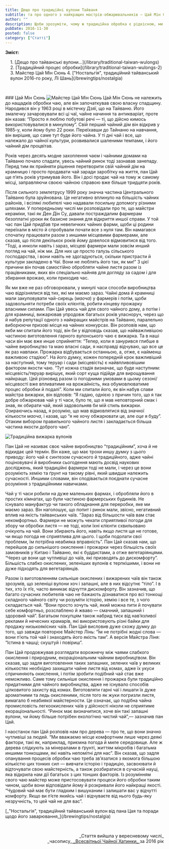 ```yaml
---
title: Дещо про традиційні вулони Тайваня
subtitle: та про одного з найкращих мастрів-обжарювальників — Цай Мін Сюня
author: ""
description: Щоби зрозуміти, чому ж традиційна обробка є рідкісною, ми маємо ще раз розглянути коротку історію тайванських чаїв...
pubDate: 2016-11-30
posted: false
category: ["Статті"]
---
```



**Зміст:**
<section style="padding-left: 1rem;">
1. [Дещо про тайванські вулони...](/library/traditional-taiwan-wulongs)
2. [Традиційний процес обробки](/library/traditional-taiwan-wulongs-2)
3. Майстер Цай Мін Сюнь
4. ["Ностальгія", традиційний тайванський вулон 2016-го року, Лі Шань](/brewingtips/nostalgia)
</section>

<p>&nbsp;</p>
### Цай Мін Сюнь

<img class="float-right" src={Image1.src} alt="Майстер Цай Мін Сюнь" />
Цай Мін Сюнь не належить до нащадків обробки чаю, але він започаткував свою власну спадщину. Народився він у 1963 році в містечку Дзяї, що на Тайваню. Його змалечку зачаровували всі ці чаї, чайне начиння та антикваріат, проте він казав: “Просто я люблю побутові речі — ті, що дійсно кимось використовувалися в минулому”. Свій перший чайний дім він відкрив у 1985-у, коли йому було 22 роки. Переїхавши до Тайнаню на навчання, він вирішив, що саме тут буде його чайна. У ті дні чай і все, що належало до чайної культури, розвивалися шаленими темпами, і його чайний дім процвітав.

Років через десять модне захоплення чаєм і чайними домами на Тайваню почало спадати, увесь чайний ринок тоді зазнавав занепаду. Перед тим як прийняти рішення перетворити свій чайний дім на крамницю і просто продавати чай заради заробітку на життя, пан Цай ще п’ять років утримував його. Він і досі продає чай на тому ж самому місці, заправляючи своєю чайною справою вже більше тридцяти років.

Після сильного землетрусу 1999 року значна частина Центрального Тайваню була зруйнована. Це негативно вплинуло на більшість чайних районів, і всілякі любителі чаю надавали посильну допомогу різними шляхами. У попередньому числі ми розповідали про те, що майстри кераміки, такі як Ден Дін Су, давали постраждалим фармерам безоплатні уроки як базисне знання для відкриття иншої справи. У той час пан Цай придбав три невеличких чайних фарми, щоби ці родини переїхали в місто й спробували почати все з нуля там. Він намагався спочатку працювати разом з иншими місцевими фармерами, але сказав, що після декількох років йому довелося відмовитися від того. “Тоді, а инколи навіть і зараз, місцеві фармери мали зовсім инший погляд на чай, ніж ми. Для них це просто галузь сільського господарства, і вони навіть не здогадуються, скільки пристрасти й культури закладено в Чаї. Вони не люблять його так, як ми!” З цієї причини він почав самостійно обробляти чайне листя разом із працівниками, яких він спеціально найняв для догляду за садом і для збирання врожаю, коли приходив час.

Як ми вже не раз обговорювали, у минулі часи способи виробництва чаю відрізнялися від тих, які ми маємо зараз. Чайні дома й крамниці мали закуповувати чай-сирець (_маоча_) у фармерів і потім, щоби задовольняти потреби своїх клієнтів, робити кінцеву прожарку власними силами. Пан Цай увесь чай для свого чайного дому, а потім і для крамниці, вижарював упродовж багатьох років уласноруч, через що й набув репутації одного з найкращих майстрів на Тайваню, паралельно виборюючи призові місця на чайних конкурсах. Він розповів нам, що якби ми спитали його тоді, він би у відповідь сказав, що найважливішою частиною виготовлення гарного вулонського чаю є вижарка. Та в наші часи він має вже инше сприйняття: “Тепер, коли я занурився глибше в чайне виробництво та маю власні сади, я насправді відчуваю, що все це як раз навпаки. Прожарка відбувається останньою, а, отже, є найменш важливою стадією”. На його думку, кожен попередній крок важливіший за наступний, тому теруар і сади (місцевість) є найвпливовішим фактором якости чаю. “Тут кожна стадія визначає, що буде наступним: місцевість/теруар вирішує, який сорт куща підійде для вирощування найкраще. Цей різновид разом із погодними умовами в цьому сезоні/місцевості вже впливатиме на врожайність, яка обумовлюватиме процес обробки й подалі”. Коли ми спитали його, як він набув слави майстра вижарки, він відповів: “Я гадаю, однією з причин того, що я так добре обжарював чай у ті часи, було те, що я мав неповторний смак і знав, як обирати чай, який задовольняв би мій стиль вижарки. Озираючись назад, я розумію, що мав відмовлятися від значної кількости _маоча_, і казав, що “я не хочу обжарювати це, але _оце_ я буду”. Отаким вибором правильного чайного листя і закладається більша частина якости доброго чаю”.

<img class="align-center" src={Image2.src} alt="Традиційна вижарка вулонів" />

Пан Цай не називає своє чайне виробництво “традиційним”, хоча й не відкидає цей термін. Він каже, що має трохи иншу думку з цього приводу: його чай є синтезом сучасного й традиційного, адже чайні поціновувачі й виробники сьогодення мають досвід наукових досліджень, який традиційні фармери тоді не мали, і через це вони розуміють хемію та ґрунт на такому рівні, який швидше належить сучасності. Иншими словами, він сподівається поєднати сучасне розуміння з традиційними навичками.

Чай у ті часи робили на дуже маленьких фармах, і обробляли його в простих кімнатах, що були частиною фармерських будинків. Не існувало мануфактур чи такого обладнання для переробки, яке ми маємо зараз. Він наголошує, що попит і ринок мали, звісно, негативний вплив на якість тайванських чаїв. “Зараз від більшости чаїв вам стає некомфортньо. Фармери не можуть чекати сприятливої погоди для збору чи обробки листя — не тоді, коли їхні клієнти схвильовано очікують на чай. Вони збирають його, навіть якщо листя ще не готове, чи якщо погода не сприятлива для цього. І щоби подолати свої проблеми, їм потрібна неабияка вправність”. Пан Цай сказав нам, що перейшов до сильнішого окислення і прожарки через більшість своїх замовників у Китаю і Тайваню, які є буддистами, а отже вегетаріянцями. “Через це вони ще чутливіші до чаїв, які призводять до дискомфорту”. Більшість слабко окислених, зеленіших вулонів є терпкішими, і вони не дуже підходять для вегетаріянців.

Разом із виготовленням сильніше окислених і вижарених чаїв він також зрозумів, що зеленіші вулони хоч і запашні, але в них відсутнє “тіло”. І в тих, хто їх п’є, часто виникає відчуття дискомфорту. Він зазначив, що багато сучасних любителів чаю не бажають дізнаватися про всі тонкощі складного чайного світу чи розуміти історію, хемію і все те, з чого складається чай. “Вони просто хочуть чай, який можна пити й почувати себе комфортньо, розслаблено й жваво — смачний, запашний і здоровий чай”. Багатьом покупцям також набрид тиск від нав’язливої реклами й нечесних крамарів, які використовують різні байки для продажу низькоякісних чаїв. Пан Цай висловив дуже схожу думку до того, що завжди повторює Майстер Лінь: “Їм не потрібні жодні слова — вони п’ють той чай і знаходять його якість там”. А версія Майстра Ліня: “Істина в чашці; скуштуй і повіриш”.

Пан Цай продовжував розглядати ворожнечу між чаями слабкого окислення і природним, екораціональним чайним виробництвом. Він сказав, що задля виготовлення таких запашних, зелених чаїв у великих кількостях необхідно захищати чайне листя від комах, адже їх укуси спричиняють окислення, і потім зробити подібний чай стає вже неможливо. Саме тому сильніше окислення і прожарка були традиційно придатними для чайного виробництва, адже не існувало способів цілковитого захисту від комах. Виготовляти гарні чаї і лишати їх дуже ароматними та ледь окисленими, після того як жуки погризли листя, вимагало б неабиякої майстерности. Це означає, що подібна чайна промисловість легкоокислених чаїв у дійсності ніколи не сприятиме екораціональності. “Ринок має визначитися, хоче він такі запашні вулони, чи йому більше потрібен екологічно чистий чай”,— зазначив пан Цай.

І наостанок пан Цай розповів нам про дерева — про те, що вони значно чутливіші за людей. “Ми вважаємо місце комфортним лише через деякі фактори, такі як, наприклад, приємна погода й миле середовище. Але ж дерева слідкують за мінералами в ґрунті, життям мікробів і багатьма иншими тонкощами, які навіть непомітні для нас”. Він сказав, що задля опанування процесів обробки чаю треба зв’язатися з якомога більшою кількістю цих тонких сил — вивчати історію і традицію, засвоювати й відточувати свою майстерність, а також розбиратися в сучасній науці, яка відкрила нам дії багатьох з цих тонших факторів. Із розумінням свого чаю майстер може пристосовувати процеси його обробки таким чином, щоби вони відповідали йому й розкривали його найкращі якості. “Чудовий чай має бути гладким і вишуканим і залишати вас у відчутті комфорту. Якщо ви п’єте якийсь чай і відчуваєте від нього будь-яку незручність, то цей чай не для вас”.


<p class="next-page">[_"Ностальгія", традиційний тайванський вулон від пана Цая та поради щодо його заварювання_](/brewingtips/nostalgia)</p>

<p>&nbsp;</p>
<p align="right" style="font-size: 0.9rem;">_Стаття вийшла у вересневому числі_<br />_часопису_<a title="globalteahut.org" href="http://www.globalteahut.org/" target="blank" rel="noopener"> _Всесвітньої Чайної Хатинки_ </a>за 2016 рік</p>